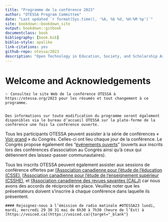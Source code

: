 ```yaml
--- 
title: "Programme de la conférence 2023"
author: "OTESSA Program Committee"
date: "Last updated `r format(Sys.time(), '%A, %b %d, %H:%M %p')`"
site: bookdown::bookdown_site
output: bookdown::gitbook
documentclass: book
bibliography: [book.bib]
biblio-style: apalike
link-citations: yes
github-repo: otessa/2023
description: "Open Technology in Education, Society, and Scholarship Association"
---
```


# Welcome and Acknowledgements {-}

```block
✨ Consultez le site Web de la conférence OTESSA à https://otessa.org/2023 pour les résumés et tout changement à ce programme. 


Des informations sur toute modification du programme seront également disponibles via le bureau d’accueil OTESSA sur la plate-forme de la conférence une fois la conférence ouverte.

```

Tous les participants OTESSA peuvent assister à la série de conférences « [Voir grand](https://www.federationhss.ca/en/congress/congress-2022/open-programming){target="_blank"} » du Congrès. Celles-ci ont lieu chaque jour de la conférence. Le Congrès propose également des “[événements ouverts](https://www.federationhss.ca/en/congress/congress-2022/calendar-open-events){target="_blank"}” (ouverts aux inscrits lors des conférences d’association au Congrès ainsi qu’à ceux qui détiennent des laissez-passer communautaires).

Tous les inscrits OTESSA peuvent également assister aux sessions de conférence offertes par [l’Association canadienne pour l’étude de l’éducation (CSSE)](https://csse-scee.ca/){target="_blank"}, [l’Association canadienne pour l’étude de l’enseignement supérieur (CSSHE)](https://csshe-scees.ca/){target="_blank"}, et [l’Association canadienne des revues savantes (CALJ)](https://www.calj-acrs.ca/){target="_blank"} car nous avons des accords de réciprocité en place. Veuillez noter que les présentateurs doivent s’inscrire à chaque conférence dans laquelle ils présentent.

```block


#### Rejoignez-nous à l’émission de radio matinale #OTESSA23 lundi, mardi, mercredi 29 30 31 mai de 6h30 à 7h30 (heure de l’Est) à [https://voiced.ca](https://voiced.ca){target="_blank"}

```
